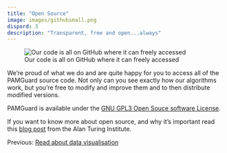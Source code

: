 ```yaml
---
title: "Open Source"
image: images/githubsmall.png
dispord: 3
description: "Transparent, free and open...always"
---
```


![Our code is all on GitHub where it can freely accessed](./images/githublarge.png)

We're proud of what we do and are quite happy for you to access all of the PAMGuard source code. Not only can you see exactly how our algorithms work, but you're free to modify and improve them and to then distribute modified versions.

PAMGuard is available under the [GNU GPL3 Open Souce software License](https://www.gnu.org/licenses/gpl-3.0.en.html).

If you want to know more about open source, and why it's important read this [blog post](https://www.turing.ac.uk/blog/open-source-software-why-it-matters-and-how-get-involved) from the Alan Turing Institute.

Previous: [Read about data visualisation](offline.qmd)
